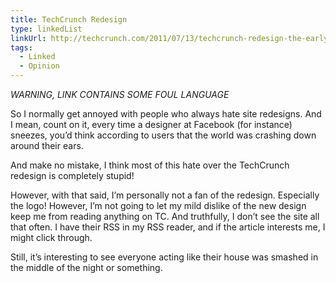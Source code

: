 ```yaml
---
title: TechCrunch Redesign
type: linkedList
linkUrl: http://techcrunch.com/2011/07/13/techcrunch-redesign-the-early-reviews
tags:
  - Linked
  - Opinion
---
```


_WARNING, LINK CONTAINS SOME FOUL LANGUAGE_

So I normally get annoyed with people who always hate site redesigns. And I mean, count on it, every time a designer at Facebook (for instance) sneezes, you’d think according to users that the world was crashing down around their ears.

And make no mistake, I think most of this hate over the TechCrunch redesign is completely stupid!

However, with that said, I’m personally not a fan of the redesign. Especially the logo! However, I’m not going to let my mild dislike of the new design keep me from reading anything on TC. And truthfully, I don’t see the site all that often. I have their RSS in my RSS reader, and if the article interests me, I might click through.

Still, it’s interesting to see everyone acting like their house was smashed in the middle of the night or something.
